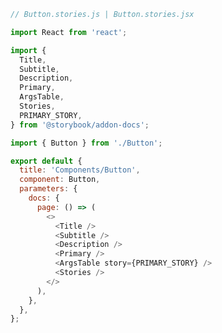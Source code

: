 ```js
// Button.stories.js | Button.stories.jsx

import React from 'react';

import {
  Title,
  Subtitle,
  Description,
  Primary,
  ArgsTable,
  Stories,
  PRIMARY_STORY,
} from '@storybook/addon-docs';

import { Button } from './Button';

export default {
  title: 'Components/Button',
  component: Button,
  parameters: {
    docs: {
      page: () => (
        <>
          <Title />
          <Subtitle />
          <Description />
          <Primary />
          <ArgsTable story={PRIMARY_STORY} />
          <Stories />
        </>
      ),
    },
  },
};
```